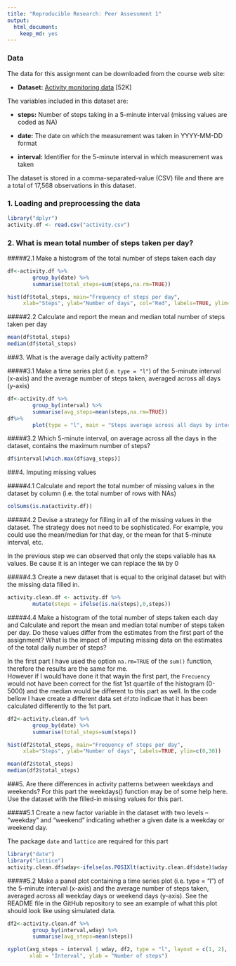 ```yaml
---
title: "Reproducible Research: Peer Assessment 1"
output:
  html_document:
    keep_md: yes
---
```



### Data

The data for this assignment can be downloaded from the course web site: 

* **Dataset:** [Activity monitoring data](https://d396qusza40orc.cloudfront.net/repdata%2Fdata%2Factivity.zip) [52K]

The variables included in this dataset are:

* **steps:** Number of steps taking in a 5-minute interval (missing values are coded as NA)

* **date:** The date on which the measurement was taken in YYYY-MM-DD format

* **interval:** Identifier for the 5-minute interval in which measurement was taken

The dataset is stored in a comma-separated-value (CSV) file and there are a total of 17,568 observations in this dataset.  


### 1. Loading and preprocessing the data
```r
library("dplyr")
activity.df <- read.csv("activity.csv")
```


### 2. What is mean total number of steps taken per day?


#####2.1 Make a histogram of the total number of steps taken each day

```r

df<-activity.df %>% 
        group_by(date) %>% 
        summarise(total_steps=sum(steps,na.rm=TRUE))

hist(df$total_steps, main="Frequency of steps per day",
     xlab="Steps", ylab="Number of days", col="Red", labels=TRUE, ylim=c(0,30))
```


#####2.2 Calculate and report the mean and median total number of steps taken per day
```r

mean(df$total_steps)
median(df$total_steps)
```

###3. What is the average daily activity pattern?

#####3.1 Make a time series plot (i.e. `type = "l"`) of the 5-minute interval (x-axis) and the average number of steps taken, averaged across all days (y-axis)

```r
df<-activity.df %>% 
        group_by(interval) %>% 
        summarise(avg_steps=mean(steps,na.rm=TRUE))
df%>%
        plot(type = "l", main = "Steps average across all days by interval" , ylab="Steps (avg)", xlab="Interval")
```


#####3.2 Which 5-minute interval, on average across all the days in the dataset, contains the maximum number of steps?
```r

df$interval[which.max(df$avg_steps)]

```

###4. Imputing missing values

#####4.1 Calculate and report the total number of missing values in the dataset by column (i.e. the total number of rows with NAs)
```r
colSums(is.na(activity.df))

```

#####4.2 Devise a strategy for filling in all of the missing values in the dataset. The strategy does not need to be sophisticated. For example, you could use the mean/median for that day, or the mean for that 5-minute interval, etc.

In the previous step we can observed that only the steps valiable has `NA` values. Be cause it is an integer we can replace the `NA` by 0

#####4.3 Create a new dataset that is equal to the original dataset but with the missing data filled in.
```r
activity.clean.df <- activity.df %>%
        mutate(steps = ifelse(is.na(steps),0,steps))
```

#####4.4 Make a histogram of the total number of steps taken each day and Calculate and report the mean and median total number of steps taken per day. Do these values differ from the estimates from the first part of the assignment? What is the impact of imputing missing data on the estimates of the total daily number of steps?

In the first part I have used the option `na.rm=TRUE` of the `sum()` function,  therefore the results are the same for me.  
However if I would'have done it that wayin the first part, the `Frecuency` would not have been correct for the fist 1st quartile of the histogram (0-5000) and the median would be different to this part as well. 
In the code bellow I have create a different data set `df2`to indicae that it has been calculated differently to the 1st part. 


```r

df2<-activity.clean.df %>% 
        group_by(date) %>% 
        summarise(total_steps=sum(steps))

hist(df2$total_steps, main="Frequency of steps per day",
     xlab="Steps", ylab="Number of days", labels=TRUE, ylim=c(0,30))

mean(df2$total_steps)
median(df2$total_steps)

```

###5. Are there differences in activity patterns between weekdays and weekends?
For this part the weekdays() function may be of some help here. Use the dataset with the filled-in missing values for this part.

#####5.1 Create a new factor variable in the dataset with two levels – “weekday” and “weekend” indicating whether a given date is a weekday or weekend day.

The package `date` and `lattice` are required for this part

```r
library("date")
library("lattice")
activity.clean.df$wday<-ifelse(as.POSIXlt(activity.clean.df$date)$wday == c(0,6),"weekend","weekday")

```


#####5.2 Make a panel plot containing a time series plot (i.e. type = "l") of the 5-minute interval (x-axis) and the average number of steps taken, averaged across all weekday days or weekend days (y-axis). See the README file in the GitHub repository to see an example of what this plot should look like using simulated data.
```r

df2<-activity.clean.df %>% 
        group_by(interval,wday) %>% 
        summarise(avg_steps=mean(steps))

xyplot(avg_steps ~ interval | wday, df2, type = "l", layout = c(1, 2), 
       xlab = "Interval", ylab = "Number of steps")

```
